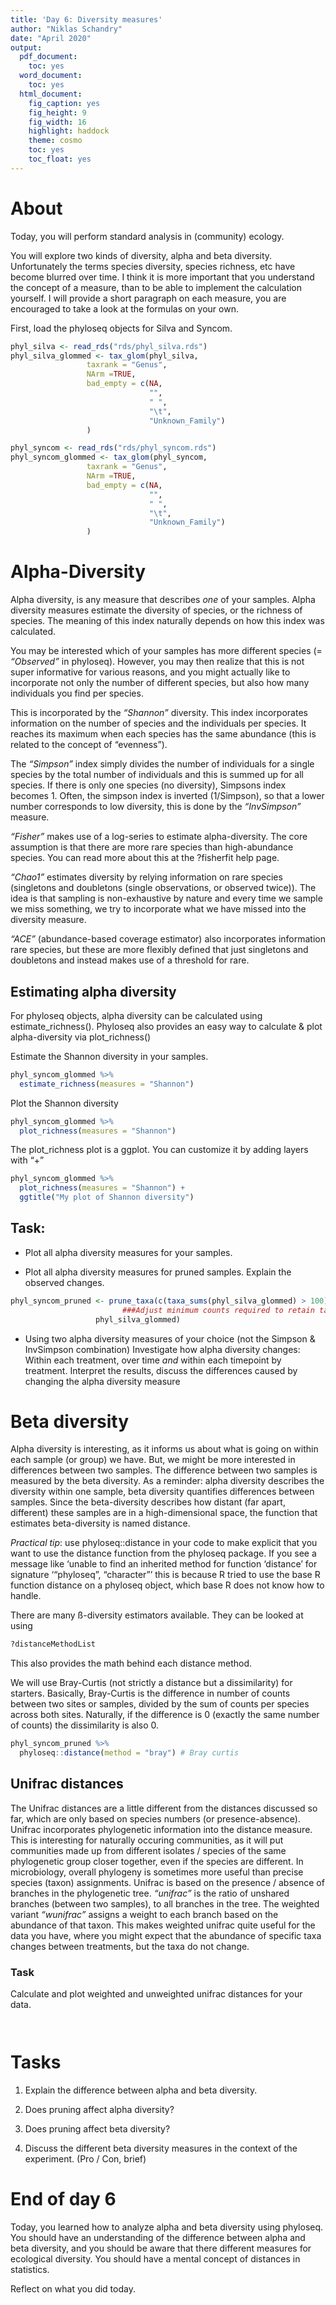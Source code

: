 ```yaml
---
title: 'Day 6: Diversity measures'
author: "Niklas Schandry"
date: "April 2020"
output:
  pdf_document:
    toc: yes
  word_document:
    toc: yes
  html_document:
    fig_caption: yes
    fig_height: 9
    fig_width: 16
    highlight: haddock
    theme: cosmo
    toc: yes
    toc_float: yes
---
```


# About

Today, you will perform standard analysis in (community) ecology.

You will explore two kinds of diversity, alpha and beta diversity. Unfortunately the terms species diversity, species richness, etc have become blurred over time. I think it is more important that you understand the concept of a measure, than to be able to implement the calculation yourself. I will provide a short paragraph on each measure, you are encouraged to take a look at the formulas on your own.

First, load the phyloseq objects for Silva and Syncom.

```r
phyl_silva <- read_rds("rds/phyl_silva.rds")
phyl_silva_glommed <- tax_glom(phyl_silva,
                 taxrank = "Genus",
                 NArm =TRUE,
                 bad_empty = c(NA, 
                               "",
                               " ",
                               "\t",
                               "Unknown_Family")
                 )

phyl_syncom <- read_rds("rds/phyl_syncom.rds")
phyl_syncom_glommed <- tax_glom(phyl_syncom,
                 taxrank = "Genus",
                 NArm =TRUE,
                 bad_empty = c(NA, 
                               "",
                               " ",
                               "\t",
                               "Unknown_Family")
                 )

```


# Alpha-Diversity

Alpha diversity, is any measure that describes *one* of your samples. Alpha diversity measures estimate the diversity of species, or the richness of species. The meaning of this index naturally depends on how this index was calculated. 

You may be interested which of your samples has more different species (= _"Observed"_ in phyloseq). However, you may then realize that this is not super informative for various reasons, and you might actually like to incorporate not only the number of different species, but also how many individuals you find per species. 

This is incorporated by the _"Shannon"_ diversity. This index incorporates information on the number of species and the individuals per species. It reaches its maximum when each species has the same abundance (this is related to the concept of "evenness").

The _"Simpson"_ index simply divides the number of individuals for a single species by the total number of individuals and this is summed up for all species. If there is only one species (no diversity), Simpsons index becomes 1. Often, the simpson index is inverted (1/Simpson), so that a lower number corresponds to low diversity, this is done by the _"InvSimpson"_ measure.

_"Fisher"_ makes use of a log-series to estimate alpha-diversity. The core assumption is that there are more rare species than high-abundance species. You can read more about this at the ?fisherfit help page.

_"Chao1"_ estimates diversity by relying information on rare species (singletons and doubletons (single observations, or observed twice)). The idea is that sampling is non-exhaustive by nature and every time we sample we miss something, we try to incorporate what we have missed into the diversity measure. 

_"ACE"_ (abundance-based coverage estimator) also incorporates information rare species, but these are more flexibly defined that just singletons and doubletons and instead makes use of a threshold for rare.  

## Estimating alpha diversity

For phyloseq objects, alpha diversity can be calculated using estimate_richness().
Phyloseq also provides an easy way to calculate & plot alpha-diversity via plot_richness()

Estimate the Shannon diversity in your samples.

```r
phyl_syncom_glommed %>%
  estimate_richness(measures = "Shannon")
```

Plot the Shannon diversity

```r
phyl_syncom_glommed %>%
  plot_richness(measures = "Shannon")
```

The plot_richness plot is a ggplot. You can customize it by adding layers with "+"

```r
phyl_syncom_glommed %>% 
  plot_richness(measures = "Shannon") +
  ggtitle("My plot of Shannon diversity")
```

## Task:

+ Plot all alpha diversity measures for your samples.

+ Plot all alpha diversity measures for pruned samples. Explain the observed changes.

```r
phyl_syncom_pruned <- prune_taxa(c(taxa_sums(phyl_silva_glommed) > 100), 
                         ###Adjust minimum counts required to retain taxon.These are sums accross all experiments.
                   phyl_silva_glommed)
```


+ Using two alpha diversity measures of your choice (not the Simpson & InvSimpson combination) Investigate how alpha diversity changes: Within each treatment, over time *and* within each timepoint by treatment. Interpret the results, discuss the differences caused by changing the alpha diversity measure

# Beta diversity

Alpha diversity is interesting, as it informs us about what is going on within each sample (or group) we have.
But, we might be more interested in differences between two samples. The difference between two samples is measured by the beta diversity. As a reminder: alpha diversity describes the diversity within one sample, beta diversity quantifies differences between samples. Since the beta-diversity describes how distant (far apart, different) these samples are in a high-dimensional space, the function that estimates beta-diversity is named distance.

_Practical tip_: use phyloseq::distance in your code to make explicit that you want to use the distance function from the phyloseq package. If you see a message like 'unable to find an inherited method for function ‘distance’ for signature ‘"phyloseq", "character"' this is because R tried to use the base R function distance on a phyloseq object, which base R does not know how to handle.

There are many ß-diversity estimators available. They can be looked at using

```r
?distanceMethodList 
```

This also provides the math behind each distance method.

We will use Bray-Curtis (not strictly a distance but a dissimilarity) for starters. Basically, Bray-Curtis is the difference in number of counts between two sites or samples, divided by the sum of counts per species across both sites. Naturally, if the difference is 0 (exactly the same number of counts) the dissimilarity is also 0. 

```r
phyl_syncom_pruned %>% 
  phyloseq::distance(method = "bray") # Bray curtis
```

## Unifrac distances

The Unifrac distances are a little different from the distances discussed so far, which are only based on species numbers (or presence-absence). Unifrac incorporates phylogenetic information into the distance measure. This is interesting for naturally occuring communities, as it will put communities made up from different isolates / species of the same phylogenetic group closer together, even if the species are different. In microbiology, overall phylogeny is sometimes more useful than precise species (taxon) assignments.
Unifrac is based on the presence / absence of branches in the phylogenetic tree. _"unifrac"_ is the ratio of unshared branches (between two samples), to all branches in the tree. The weighted variant _"wunifrac"_ assigns a weight to each branch based on the abundance of that taxon. This makes weighted unifrac quite useful for the data you have, where you might expect that the abundance of specific taxa changes between treatments, but the taxa do not change.

### Task

Calculate and plot weighted and unweighted unifrac distances for your data.

```r

```


```r

```

# Tasks

1. Explain the difference between alpha and beta diversity.

2. Does pruning affect alpha diversity?

3. Does pruning affect beta diversity?

4. Discuss the different beta diversity measures in the context of the experiment. (Pro / Con, brief)


# End of day 6

Today, you learned how to analyze alpha and beta diversity using phyloseq. You should have an understanding of the difference between alpha and beta diversity, and you should be aware that there different measures for ecological diversity. You should have a mental concept of distances in statistics.

Reflect on what you did today.


